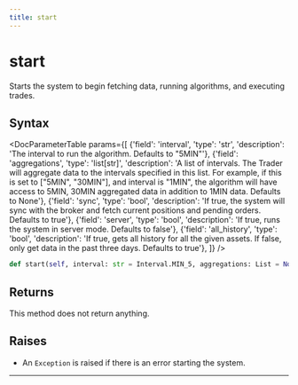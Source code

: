 ```yaml
---
title: start
---
```


# start

Starts the system to begin fetching data, running algorithms, and executing trades.

## Syntax

<DocParameterTable params={[
    {'field': 'interval', 'type': 'str', 'description': 'The interval to run the algorithm. Defaults to "5MIN"'},
    {'field': 'aggregations', 'type': 'list[str]', 'description': 'A list of intervals. The Trader will aggregate data to the intervals specified in this list. For example, if this is set to ["5MIN", "30MIN"], and interval is "1MIN", the algorithm will have access to 5MIN, 30MIN aggregated data in addition to 1MIN data. Defaults to None'},
    {'field': 'sync', 'type': 'bool', 'description': 'If true, the system will sync with the broker and fetch current positions and pending orders. Defaults to true'},
    {'field': 'server', 'type': 'bool', 'description': 'If true, runs the system in server mode. Defaults to false'},
    {'field': 'all_history', 'type': 'bool', 'description': 'If true, gets all history for all the given assets. If false, only get data in the past three days. Defaults to true'},
]} />

```python
def start(self, interval: str = Interval.MIN_5, aggregations: List = None, sync: bool = True, server: bool = False, all_history: bool = True) -> None:
```

## Returns

This method does not return anything.

## Raises
- An `Exception` is raised if there is an error starting the system.
---
